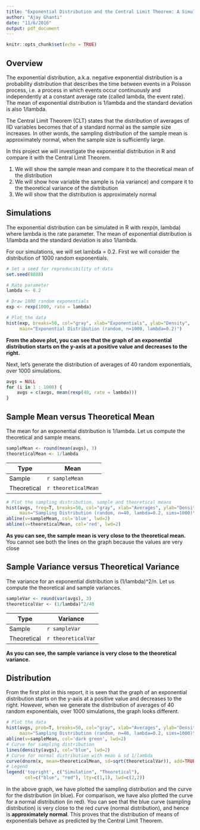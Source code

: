 ```yaml
---
title: "Exponential Distribution and the Central Limit Theorem: A Simulation"
author: "Ajay Ghanti"
date: "11/6/2016"
output: pdf_document
---
```


```r
knitr::opts_chunk$set(echo = TRUE)
```


## Overview

The exponential distribution, a.k.a. negative exponential distribution is a probability distribution that describes the time between events in a Poisson process, i.e. a process in which events occur continuously and independently at a constant average rate (called lambda, the event rate). The mean of exponential distribution is 1/lambda and the standard deviation is also 1/lambda.

The Central Limit Theorem (CLT) states that the distribution of averages of IID variables becomes that of a standard normal as the sample size increases. In other words, the sampling distribution of the sample mean is approximately normal, when the sample size is sufficiently large.

In this project we will investigate the exponential distribution in R and compare it with the Central Limit Theorem.

1. We will show the sample mean and compare it to the theoretical mean of the distribution
2. We will show how variable the sample is (via variance) and compare it to the theoretical variance of the distribution
3. We will show that the distribution is approximately normal


## Simulations

The exponential distribution can be simulated in R with rexp(n, lambda) where lambda is the rate parameter. The mean of exponential distribution is 1/lambda and the standard deviation is also 1/lambda.

For our simulations, we will set lambda = 0.2. First we will consider the distribution of 1000 random exponentials.

```r
# Set a seed for reproducibility of data
set.seed(8888)

# Rate parameter
lambda <- 0.2

# Draw 1000 random exponentials
exp <- rexp(1000, rate = lambda)

# Plot the data
hist(exp, breaks=50, col="gray", xlab="Exponentials", ylab="Density",
     main="Exponential Distribution (random, n=1000, lambda=0.2)")
```

__From the above plot, you can see that the graph of an exponential distribution starts on the y-axis at a positive value and decreases to the right.__

Next, let's generate the distribution of averages of 40 random exponentials, over 1000 simulations.

```r
avgs = NULL
for (i in 1 : 1000) {
    avgs = c(avgs, mean(rexp(40, rate = lambda)))
}
```


## Sample Mean versus Theoretical Mean

The mean for an exponential distribution is 1/lambda. Let us compute the theoretical and sample means.

```r
sampleMean <- round(mean(avgs), 3)
theoreticalMean <- 1/lambda
```

Type        | Mean
----------- | -------
Sample      | `r sampleMean`
Theoretical | `r theoreticalMean`

```r
# Plot the sampling distribution, sample and theoretical means
hist(avgs, freq=T, breaks=50, col="gray", xlab="Averages", ylab="Density",
     main="Sampling Distribution (random, n=40, lambda=0.2, sims=1000)")
abline(v=sampleMean, col='blue', lwd=2)
abline(v=theoreticalMean, col='red', lwd=2)
```

__As you can see, the sample mean is very close to the theoretical mean.__ You cannot see both the lines on the graph because the values are very close


## Sample Variance versus Theoretical Variance

The variance for an exponential distribution is (1/lambda)^2/n. Let us compute the theoretical and sample variances.

```r
sampleVar <- round(var(avgs), 3)
theoreticalVar <- (1/lambda)^2/40
```

Type        | Variance
----------- | ---------
Sample      | `r sampleVar`
Theoretical | `r theoreticalVar`

__As you can see, the sample variance is very close to the theoretical variance.__


## Distribution

From the first plot in this report, it is seen that the graph of an exponential distribution starts on the y-axis at a positive value and decreases to the right. However, when we generate the distribution of averages of 40 random exponentials, over 1000 simulations, the graph looks different.

```r
# Plot the data
hist(avgs, prob=T, breaks=50, col="gray", xlab="Averages", ylab="Density",
     main="Sampling Distribution (random, n=40, lambda=0.2, sims=1000)")
abline(v=sampleMean, col='dark green', lwd=2)
# Curve for sampling distribution
lines(density(avgs), col="blue", lwd=2)
# Curve for normal distribution with mean & sd 1/lambda
curve(dnorm(x, mean=theoreticalMean, sd=sqrt(theoreticalVar)), add=TRUE, col="red", lwd=2)
# Legend
legend('topright', c("Simulation", "Theoretical"),
       col=c("blue", "red"), lty=c(1,1), lwd=c(2,2))
```

In the above graph, we have plotted the sampling distribution and the curve for the distribution (in blue). For comparison, we have also plotted the curve for a normal distribution (in red). You can see that the blue curve (sampling distribution) is very close to the red curve (normal distribution), and hence is __approximately normal__. This proves that the distribution of means of exponentials behave as predicted by the Central Limit Theorem.
